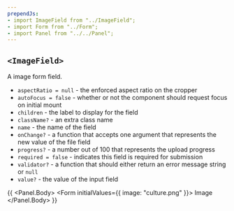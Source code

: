 ```yaml
---
prependJs:
- import ImageField from "../ImageField";
- import Form from "../Form";
- import Panel from "../../Panel";
---
```


## `<ImageField>`

A image form field.

* `aspectRatio = null` - the enforced aspect ratio on the cropper
* `autoFocus = false` - whether or not the component should request focus on initial mount
* `children` - the label to display for the field
* `className?` - an extra class name
* `name` - the name of the field
* `onChange?` - a function that accepts one argument that represents the new value of the file field
* `progress?` - a number out of 100 that represents the upload progress
* `required = false` - indicates this field is required for submission
* `validator?` - a function that should either return an error message string or `null`
* `value?` - the value of the input field

{{
  <Panel>
    <Panel.Body>
      <Form initialValues={{ image: "culture.png" }}>
        <ImageField name="image">Image</ImageField>
      </Form>
    </Panel.Body>
  </Panel>
}}
